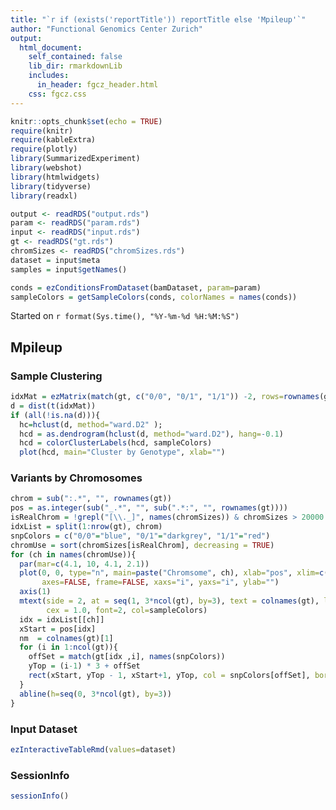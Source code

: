```yaml
---
title: "`r if (exists('reportTitle')) reportTitle else 'Mpileup'`"
author: "Functional Genomics Center Zurich"
output: 
  html_document:
    self_contained: false
    lib_dir: rmarkdownLib
    includes:
      in_header: fgcz_header.html
    css: fgcz.css
---
```


```r
knitr::opts_chunk$set(echo = TRUE)
require(knitr)
require(kableExtra)
require(plotly)
library(SummarizedExperiment)
library(webshot)
library(htmlwidgets)
library(tidyverse)
library(readxl)

output <- readRDS("output.rds")
param <- readRDS("param.rds")
input <- readRDS("input.rds")
gt <- readRDS("gt.rds")
chromSizes <- readRDS("chromSizes.rds")
dataset = input$meta
samples = input$getNames()

conds = ezConditionsFromDataset(bamDataset, param=param)
sampleColors = getSampleColors(conds, colorNames = names(conds))
```
Started on `r format(Sys.time(), "%Y-%m-%d %H:%M:%S")`

## Mpileup {.tabset}


### Sample Clustering 
```r

idxMat = ezMatrix(match(gt, c("0/0", "0/1", "1/1")) -2, rows=rownames(gt), cols=colnames(gt))
d = dist(t(idxMat))
if (all(!is.na(d))){
  hc=hclust(d, method="ward.D2" );
  hcd = as.dendrogram(hclust(d, method="ward.D2"), hang=-0.1)
  hcd = colorClusterLabels(hcd, sampleColors)
  plot(hcd, main="Cluster by Genotype", xlab="")
```

### Variants by Chromosomes

```r

chrom = sub(":.*", "", rownames(gt))
pos = as.integer(sub("_.*", "", sub(".*:", "", rownames(gt))))
isRealChrom = !grepl("[\\._]", names(chromSizes)) & chromSizes > 20000 ## TODO select chromosomes by name
idxList = split(1:nrow(gt), chrom)
snpColors = c("0/0"="blue", "0/1"="darkgrey", "1/1"="red")
chromUse = sort(chromSizes[isRealChrom], decreasing = TRUE)
for (ch in names(chromUse)){
  par(mar=c(4.1, 10, 4.1, 2.1))
  plot(0, 0, type="n", main=paste("Chromsome", ch), xlab="pos", xlim=c(1, chromSizes[ch]), ylim=c(0, 3*ncol(gt)),
       axes=FALSE, frame=FALSE, xaxs="i", yaxs="i", ylab="")
  axis(1)
  mtext(side = 2, at = seq(1, 3*ncol(gt), by=3), text = colnames(gt), las=2,
        cex = 1.0, font=2, col=sampleColors)
  idx = idxList[[ch]]
  xStart = pos[idx]
  nm  = colnames(gt)[1]
  for (i in 1:ncol(gt)){
    offSet = match(gt[idx ,i], names(snpColors))
    yTop = (i-1) * 3 + offSet
    rect(xStart, yTop - 1, xStart+1, yTop, col = snpColors[offSet], border=snpColors[offSet])
  }
  abline(h=seq(0, 3*ncol(gt), by=3))
}

```

### Input Dataset
```r
ezInteractiveTableRmd(values=dataset)
```

### SessionInfo
```r
sessionInfo()
```
